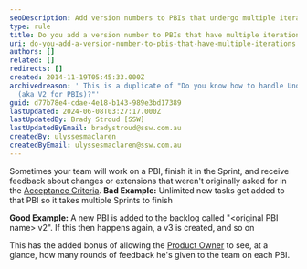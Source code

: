 ```yaml
---
seoDescription: Add version numbers to PBIs that undergo multiple iterations to track changes and facilitate team decision-making.
type: rule
title: Do you add a version number to PBIs that have multiple iterations
uri: do-you-add-a-version-number-to-pbis-that-have-multiple-iterations
authors: []
related: []
redirects: []
created: 2014-11-19T05:45:33.000Z
archivedreason: ' This is a duplicate of "Do you know how to handle Undone Work
  (aka V2 for PBIs)?"'
guid: d77b78e4-cdae-4e18-b143-989e3bd17389
lastUpdated: 2024-06-08T03:27:17.000Z
lastUpdatedBy: Brady Stroud [SSW]
lastUpdatedByEmail: bradystroud@ssw.com.au
createdBy: ulyssesmaclaren
createdByEmail: ulyssesmaclaren@ssw.com.au
---
```


Sometimes your team will work on a PBI, finish it in the Sprint, and receive feedback about changes or extensions that weren't originally asked for in the [Acceptance Criteria](/do-your-user-stories-include-acceptance-criteria-%28aka-never-assume-automatic-gold-plating%29).
**Bad Example:** Unlimited new tasks get added to that PBI so it takes multiple Sprints to finish

**Good Example:** A new PBI is added to the backlog called "&lt;original PBI name&gt; v2". If this then happens again, a v3 is created, and so on

This has the added bonus of allowing the [Product Owner](/rules-to-better-product-owners) to see, at a glance, how many rounds of feedback he's given to the team on each PBI.
